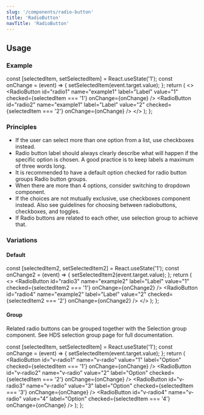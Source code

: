 ```yaml
---
slug: '/components/radio-button'
title: 'RadioButton'
navTitle: 'RadioButton'
---
```




## Usage

### Example

  const [selectedItem, setSelectedItem] = React.useState('1');
  const onChange = (event) => {
    setSelectedItem(event.target.value);
  };
  return (
    <>
      <RadioButton
        id="radio1"
        name="example1"
        label="Label"
        value="1"
        checked={selectedItem === '1'}
        onChange={onChange}
      />
      <RadioButton
        id="radio2"
        name="example1"
        label="Label"
        value="2"
        checked={selectedItem === '2'}
        onChange={onChange}
      />
    </>
  );
};

<PlaygroundPreview>
  <RadioButtonExample />
</PlaygroundPreview>

### Principles

- If the user can select more than one option from a list, use <InternalLink href="/components/checkbox">checkboxes</InternalLink> instead.
- Radio button label should always clearly describe what will happen if the specific option is chosen. A good practice is to keep labels a maximum of three words long.
- It is recommended to have a default option checked for radio button groups Radio button groups.
- When there are more than 4 options, consider switching to <InternalLink href="/components/dropdown">dropdown</InternalLink> component.
- If the choices are not mutually exclusive, use <InternalLink href="/components/checkbox">checkboxes</InternalLink> component instead. Also see <InternalLink href="/foundation/guidelines/checkbox-radiobutton-toggle">guidelines for choosing between radiobuttons, checkboxes, and toggles.</InternalLink>
- If Radio buttons are related to each other, use <InternalLink href="/components/selection-group">selection group</InternalLink> to achieve that.

### Variations

#### Default

  const [selectedItem2, setSelectedItem2] = React.useState('1');
  const onChange2 = (event) => {
    setSelectedItem2(event.target.value);
  };
  return (
    <>
      <RadioButton
        id="radio3"
        name="example2"
        label="Label"
        value="1"
        checked={selectedItem2 === '1'}
        onChange={onChange2}
      />
      <RadioButton
        id="radio4"
        name="example2"
        label="Label"
        value="2"
        checked={selectedItem2 === '2'}
        onChange={onChange2}
      />
    </>
  );
};

<PlaygroundPreview>
  <DefaultRadioButtonExample />
</PlaygroundPreview>

#### Group

Related radio buttons can be grouped together with the Selection group component. See <InternalLink href="/components/selection-group">HDS selection group page</InternalLink> for full documentation.

  const [selectedItem, setSelectedItem] = React.useState('1');
  const onChange = (event) => {
    setSelectedItem(event.target.value);
  };
  return (
    <SelectionGroup label="Radio button group">
      <RadioButton
        id="v-radio1"
        name="v-radio"
        value="1"
        label="Option"
        checked={selectedItem === '1'}
        onChange={onChange}
      />
      <RadioButton
        id="v-radio2"
        name="v-radio"
        value="2"
        label="Option"
        checked={selectedItem === '2'}
        onChange={onChange}
      />
      <RadioButton
        id="v-radio3"
        name="v-radio"
        value="3"
        label="Option"
        checked={selectedItem === '3'}
        onChange={onChange}
      />
      <RadioButton
        id="v-radio4"
        name="v-radio"
        value="4"
        label="Option"
        checked={selectedItem === '4'}
        onChange={onChange}
      />
    </SelectionGroup>
  );
};

<PlaygroundPreview>
  <GroupExample />
</PlaygroundPreview>
